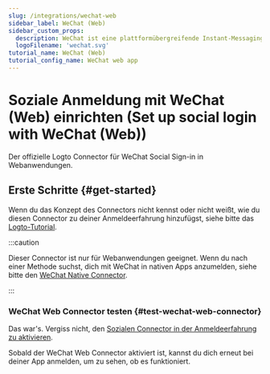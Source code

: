 ```yaml
---
slug: /integrations/wechat-web
sidebar_label: WeChat (Web)
sidebar_custom_props:
  description: WeChat ist eine plattformübergreifende Instant-Messaging-App.
  logoFilename: 'wechat.svg'
tutorial_name: WeChat (Web)
tutorial_config_name: WeChat web app
---
```




# Soziale Anmeldung mit WeChat (Web) einrichten (Set up social login with WeChat (Web))

Der offizielle Logto Connector für WeChat Social Sign-in in Webanwendungen.

<GuideTip />

## Erste Schritte \{#get-started}

Wenn du das Konzept des Connectors nicht kennst oder nicht weißt, wie du diesen Connector zu deiner Anmeldeerfahrung hinzufügst, siehe bitte das [Logto-Tutorial](/connectors/social-connectors).

:::caution

Dieser Connector ist nur für Webanwendungen geeignet. Wenn du nach einer Methode suchst, dich mit WeChat in nativen Apps anzumelden, siehe bitte den [WeChat Native Connector](/integrations/wechat-native).

:::

<Integration />

### WeChat Web Connector testen \{#test-wechat-web-connector}

Das war's. Vergiss nicht, den [Sozialen Connector in der Anmeldeerfahrung zu aktivieren](/connectors/social-connectors/#enable-social-sign-in).

Sobald der WeChat Web Connector aktiviert ist, kannst du dich erneut bei deiner App anmelden, um zu sehen, ob es funktioniert.
